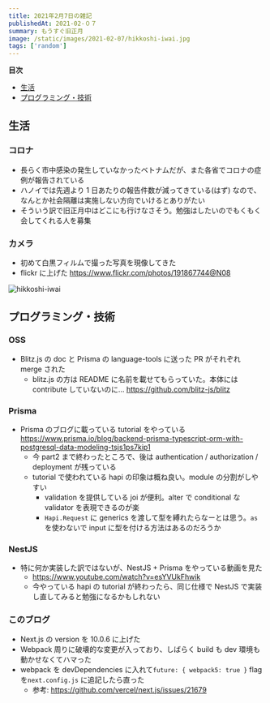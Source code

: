 ```yaml
---
title: 2021年2月7日の雑記
publishedAt: 2021-02-０７
summary: もうすぐ旧正月
image: /static/images/2021-02-07/hikkoshi-iwai.jpg
tags: ['random']
---
```


**目次**

- [生活](#生活)
- [プログラミング・技術](#プログラミング・技術)

## 生活

### コロナ

- 長らく市中感染の発生していなかったベトナムだが、また各省でコロナの症例が報告されている
- ハノイでは先週より 1 日あたりの報告件数が減ってきている(はず) なので、なんとか社会隔離は実施しない方向でいけるとありがたい
- そういう訳で旧正月中はどこにも行けなさそう。勉強はしたいのでもくもく会してくれる人を募集

### カメラ

- 初めて白黒フィルムで撮った写真を現像してきた
- flickr に上げた https://www.flickr.com/photos/191867744@N08

<Image
  src="/static/images/2021-02-07/hikkoshi-iwai.jpg"
  width={564}
  height={238}
  alt="hikkoshi-iwai"
/>

## プログラミング・技術

### OSS

- Blitz.js の doc と Prisma の language-tools に送った PR がそれぞれ merge された
  - blitz.js の方は README に名前を載せてもらっていた。本体には contribute していないのに... https://github.com/blitz-js/blitz

### Prisma

- Prisma のブログに載っている tutorial をやっている https://www.prisma.io/blog/backend-prisma-typescript-orm-with-postgresql-data-modeling-tsjs1ps7kip1
  - 今 part2 まで終わったところで、後は authentication / authorization / deployment が残っている
  - tutorial で使われている hapi の印象は概ね良い。module の分割がしやすい
    - validation を提供している joi が便利。alter で conditional な validator を表現できるのが楽
    - `Hapi.Request` に generics を渡して型を縛れたらなーとは思う。`as` を使わないで input に型を付ける方法はあるのだろうか

### NestJS

- 特に何か実装した訳ではないが、NestJS + Prisma をやっている動画を見た
  - https://www.youtube.com/watch?v=esYVUkFhwik
  - 今やっている hapi の tutorial が終わったら、同じ仕様で NestJS で実装し直してみると勉強になるかもしれない

### このブログ

- Next.js の version を 10.0.6 に上げた
- Webpack 周りに破壊的な変更が入っており、しばらく build も dev 環境も動かせなくてハマった
- webpack を devDependencies に入れて`future: { webpack5: true }` flag を`next.config.js` に追記したら直った
  - 参考: https://github.com/vercel/next.js/issues/21679
